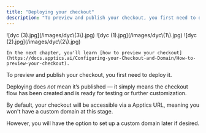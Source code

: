```yaml
---
title: "Deploying your checkout"
description: "To preview and publish your checkout, you first need to deploy it."
---
```


<Steps>
  <Step title="Select your desired store under Stores.">
    ![dyc (3).jpg](/images/dyc\(3\).jpg)
  </Step>
  <Step title="Select Checkout and click on Deploy.">
    ![dyc (1).jpg](/images/dyc\(1\).jpg)
  </Step>
  <Step title="Two green notifications will appear in the top-right corner to confirm that the deployment was successful.">
    ![dyc (2).jpg](/images/dyc\(2\).jpg)

    In the next chapter, you'll learn [how to preview your checkout](https://docs.apptics.ai/Configuring-your-Checkout-and-Domain/How-to-preview-your-checkout).
  </Step>
</Steps>

To preview and publish your checkout, you first need to deploy it.

Deploying does _not_ mean it’s published — it simply means the checkout flow has been created and is ready for testing or further customization.

By default, your checkout will be accessible via a Apptics URL, meaning you won't have a custom domain at this stage.

However, you will have the option to set up a custom domain later if desired.